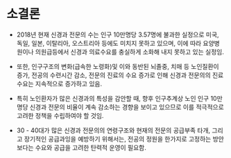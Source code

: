 # 소결론

<!-- -	(해당과) 전문과목에 대해 핵심적으로 도출할만한 내용을 소결로 작성해 주시면, 과별 내용을 간단명료하게 확인할 수 있을 뿐 아니라, 이후 전체 보고서의 결론에 소결의 내용을 모아 작성하는 데 큰 도움이 될 듯 합니다. -->

<!-- - 근무시간의 불균형  -->
<!--     - 응급 진료 인력이 근무 시간이 늘어남에 따라 오히려 지원이 감소하는 현상. -->
    
- 2018년 현재 신경과 전문의 수는 인구 10만명당 3.57명에 불과한 실정으로 미국, 독일, 일본, 이탈리아, 오스트리아 등에도 미치지 못하고 있으며, 이에 따라 요양병원이나 의원급등에서 신경과 의료수요를 충실하게 소화해 내지 못하고 있는 실정임.

- 또한, 인구구조의 변화(급속한 노령화)및 이와 동반된 뇌졸중, 치매 등 노인질환이 증가, 전공의 수련시간 감소, 전문의 진료의 수요 증가로 인해 신경과 전문의의 진료수요는 지속적으로 증가하고 있음. 

-	특히 노인환자가 많은 신경과의 특성을 감안할 때, 향후 인구추계상 노인 인구 10만명당 신경과 전문의 비율이 계속 감소하는 경향을 보이고 있으므로 이를 적극적으로 고려한 정책을 수립하여야 할 것임.

-	30 - 40대가 많은 신경과 전문의의 연령구조와 현재의 전문의 공급부족 타개, 그리고 장기적인 공급과잉을 예방하기 위해서는, 전공의 정원을 한가지로 고정하는 방안보다는 수요와 공급을 고려한 탄력적 운영이 필요함. 
